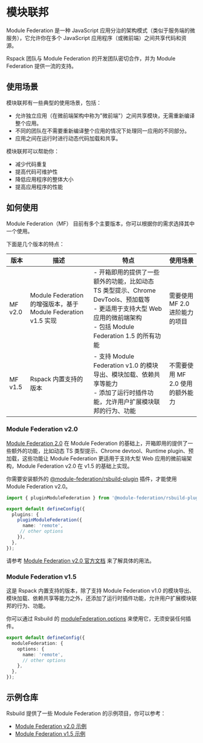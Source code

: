 # 模块联邦

Module Federation 是一种 JavaScript 应用分治的架构模式（类似于服务端的微服务），它允许你在多个 JavaScript 应用程序（或微前端）之间共享代码和资源。

Rspack 团队与 Module Federation 的开发团队密切合作，并为 Module Federation 提供一流的支持。

## 使用场景

模块联邦有一些典型的使用场景，包括：

- 允许独立应用（在微前端架构中称为"微前端"）之间共享模块，无需重新编译整个应用。
- 不同的团队在不需要重新编译整个应用的情况下处理同一应用的不同部分。
- 应用之间在运行时进行动态代码加载和共享。

模块联邦可以帮助你：

- 减少代码重复
- 提高代码可维护性
- 降低应用程序的整体大小
- 提高应用程序的性能

## 如何使用

Module Federation（MF） 目前有多个主要版本，你可以根据你的需求选择其中一个使用。

下面是几个版本的特点：

| 版本    | 描述                                                           | 特点                                                                                                                                                                                | 使用场景                         |
| ------- | -------------------------------------------------------------- | ----------------------------------------------------------------------------------------------------------------------------------------------------------------------------------- | -------------------------------- |
| MF v2.0 | Module Federation 的增强版本，基于 Module Federation v1.5 实现 | - 开箱即用的提供了一些额外的功能，比如动态 TS 类型提示、Chrome DevTools、预加载等<br />- 更适用于支持大型 Web 应用的微前端架构 <br />- 包括 Module Federation 1.5 的所有功能 <br /> | 需要使用 MF 2.0 进阶能力的项目   |
| MF v1.5 | Rspack 内置支持的版本                                          | - 支持 Module Federation v1.0 的模块导出、模块加载、依赖共享等能力<br />- 添加了运行时插件功能，允许用户扩展模块联邦的行为、功能 <br />                                             | 不需要使用 MF 2.0 使用的额外能力 |

### Module Federation v2.0

[Module Federation 2.0](https://module-federation.io/blog/announcement.html) 在 Module Federation 的基础上，开箱即用的提供了一些额外的功能，比如动态 TS 类型提示、Chrome devtool、Runtime plugin、预加载，这些功能让 Module Federation 更适用于支持大型 Web 应用的微前端架构，Module Federation v2.0 在 v1.5 的基础上实现。

你需要安装额外的 [@module-federation/rsbuild-plugin](https://www.npmjs.com/package/@module-federation/rsbuild-plugin) 插件，才能使用 Module Federation v2.0。

```ts title="rsbuild.config.ts"
import { pluginModuleFederation } from '@module-federation/rsbuild-plugin';

export default defineConfig({
  plugins: {
    pluginModuleFederation({
      name: 'remote',
     // other options
    }),
  },
});
```

请参考 [Module Federation v2.0 官方文档](https://module-federation.io/zh/) 来了解具体的用法。

### Module Federation v1.5

这是 Rspack 内置支持的版本，除了支持 Module Federation v1.0 的模块导出、模块加载、依赖共享等能力之外，还添加了运行时插件功能，允许用户扩展模块联邦的行为、功能。

你可以通过 Rsbuild 的 [moduleFederation.options](/config/module-federation/options) 来使用它，无须安装任何插件。

```ts title="rsbuild.config.ts"
export default defineConfig({
  moduleFederation: {
    options: {
      name: 'remote',
      // other options
    },
  },
});
```

## 示例仓库

Rsbuild 提供了一些 Module Federation 的示例项目，你可以参考：

- [Module Federation v2.0 示例](https://github.com/rspack-contrib/rstack-examples/tree/main/rsbuild/module-federation-enhanced)
- [Module Federation v1.5 示例](https://github.com/rspack-contrib/rstack-examples/tree/main/rsbuild/module-federation)
